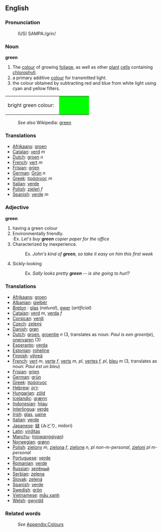 ==English==

===Pronunciation===
:(US) SAMPA:/grin/


===Noun===
'''green'''

#The [[color|colour]] of growing [[foliage]], as well as other [[plant]] [[cell]]s containing [[chlorophyll]].
#a primary additive [[color|colour]] for transmitted light. 
#the colour obtained by subtracting red and blue from white light using cyan and yellow filters.
<table><tr><td>bright green colour: &nbsp;</td>
<td bgcolor="#00FF00" width="80">&nbsp; </td></tr></table>
:''See also'' Wikipedia: [[w:green|green]]

===Translations===
* [[Afrikaans]]: [[groen]]
* [[Catalan]]: [[verd]] ''m''
* [[Dutch]]: [[groen]] ''n''
* [[French]]: [[vert]] ''m''
* [[Frisian]]: [[grien]]
* [[German]]: [[Grün]] ''n''
* [[Greek]]: [[πράσινος]] ''m''
* [[Italian]]: [[verde]]
* [[Polish]]: [[zieleń]] ''f''
* [[Spanish]]: [[verde]] ''m''

===Adjective===
'''green'''
#having a green colour
# Environmentally friendly.<br>
#:Ex. <i>Let's buy <b>green</b> copier paper for the office</i>
# Characterized by inexperience.
#:Ex. <i>John's kind of <b>green</b>, so take it easy on him this first week</i>
# Sickly-looking
#:Ex. <i>Sally looks pretty <b>green</b> -- is she going to hurl?</i>


===Translations===
* [[Afrikaans]]: [[groen]]
* [[Albanian]]: [[gjelbër]]
* [[Breton]] : [[glas]] (''natural''), [[gwer]] (''artificial'')
* [[Catalan]]: [[verd]] ''m'', [[verda]] ''f''
* [[Corsican]]: [[verdi]]
* [[Czech]]: [[zelený]]
* [[Danish]]: [[grøn]]
* [[Dutch]]: [[groen]], [[groentje]] ''n'' (3, translates as noun: ''Paul is een groentje''), [[onervaren]] (3)
* [[Esperanto]]: [[verda]]
* [[Estonian]]: [[roheline]]
* [[Finnish]]: [[vihreä]]
* [[French]]: [[vert]] ''m'', [[verte]] ''f'', [[verts]] ''m, pl'', [[vertes]] ''f, pl'', [[bleu]] ''m'' (3, translates as noun: ''Paul est un bleu'')
* [[Frisian]]: [[grien]]
* [[German]]: [[grün]]
* [[Greek]]: [[πράσινος]]
* [[Hebrew]]: [[ירוק]]
* [[Hungarian]]: [[zöld]]
* [[Icelandic]]: [[grænn]]
* [[Indonesian]]: [[hijau]]
* [[Interlingua]]: [[verde]]
* [[Irish]]: [[glas]], [[uaine]]
* [[Italian]]: [[verde]]
* [[Japanese]]: [[緑]] (みどり, midori)
* [[Latin]]: [[virditas]]
* [[Manchu]]: ([[niowanggiyan]])
* [[Norwegian]]: [[grønn]]
* [[Polish]]: [[zielony]] ''m'', [[zielona]] ''f'', [[zielone]] ''n, pl non-m-personal'', [[zieloni]] ''pl m-personal''
* [[Portuguese]]: [[verde]]
* [[Romanian]]: [[verde]]
* [[Russian]]: [[зелёный]]
* [[Serbian]]: [[zelena]]
* [[Slovak]]: [[zelená]]
* [[Spanish]]: [[verde]]
* [[Swedish]]: [[grön]]
* [[Vietnamese]]: [[mầu xanh]]
* [[Welsh]]: [[gwyrdd]]

===Related words===
:''See'' [[Wiktionary_Appendix:Colours|Appendix:Colours]]